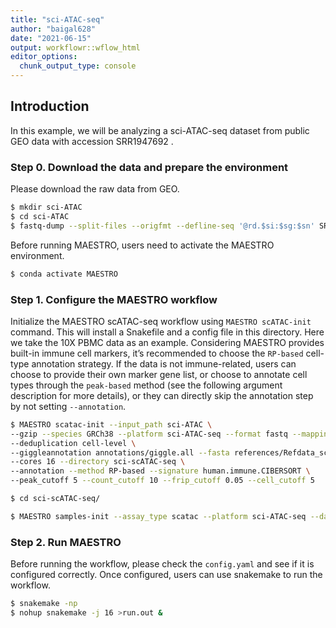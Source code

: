 ```yaml
---
title: "sci-ATAC-seq"
author: "baigal628"
date: "2021-06-15"
output: workflowr::wflow_html
editor_options:
  chunk_output_type: console
---
```


## Introduction

In this example, we will be analyzing a sci-ATAC-seq dataset from public GEO data with accession SRR1947692 .

### Step 0. Download the data and prepare the environment

Please download the raw data from GEO.

```bash
$ mkdir sci-ATAC
$ cd sci-ATAC
$ fastq-dump --split-files --origfmt --defline-seq '@rd.$si:$sg:$sn' SRR1947692
```

Before running MAESTRO, users need to activate the MAESTRO environment.

```bash
$ conda activate MAESTRO
```


### Step 1. Configure the MAESTRO workflow
Initialize the MAESTRO scATAC-seq workflow using `MAESTRO scATAC-init` command. This will install a Snakefile and a config file in this directory. Here we take the 10X PBMC data as an example. Considering MAESTRO provides built-in immune cell markers, it's recommended to choose the `RP-based` cell-type annotation strategy. If the data is not immune-related, users can choose to provide their own marker gene list, or choose to annotate cell types through the `peak-based` method (see the following argument description for more details), or they can directly skip the annotation step by not setting `--annotation`.

```bash
$ MAESTRO scatac-init --input_path sci-ATAC \
--gzip --species GRCh38 --platform sci-ATAC-seq --format fastq --mapping minimap2 \
--deduplication cell-level \
--giggleannotation annotations/giggle.all --fasta references/Refdata_scATAC_MAESTRO_GRCh38_1.1.0/GRCh38_genome.fa \
--cores 16 --directory sci-scATAC-seq \
--annotation --method RP-based --signature human.immune.CIBERSORT \
--peak_cutoff 5 --count_cutoff 10 --frip_cutoff 0.05 --cell_cutoff 5

$ cd sci-scATAC-seq/

$ MAESTRO samples-init --assay_type scatac --platform sci-ATAC-seq --data_type fastq --data_dir sci-ATAC/
```

### Step 2. Run MAESTRO
Before running the workflow, please check the `config.yaml` and see if it is configured correctly. Once configured, users can use snakemake to run the workflow.

```bash
$ snakemake -np
$ nohup snakemake -j 16 >run.out &
```

